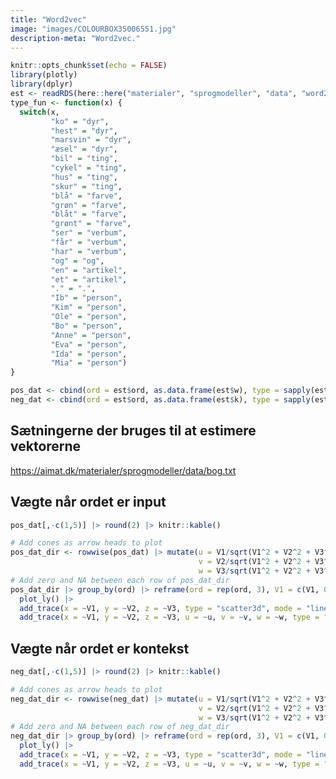 ```yaml
---
title: "Word2vec"
image: "images/COLOURBOX35006551.jpg"
description-meta: "Word2vec."
---
```


```r
knitr::opts_chunk$set(echo = FALSE)
library(plotly)
library(dplyr)
est <- readRDS(here::here("materialer", "sprogmodeller", "data", "word2vec_estimates_reg.rds"))
type_fun <- function(x) {
  switch(x,
         "ko" = "dyr",
         "hest" = "dyr",
         "marsvin" = "dyr",
         "æsel" = "dyr",
         "bil" = "ting",
         "cykel" = "ting",
         "hus" = "ting",
         "skur" = "ting",
         "blå" = "farve",
         "grøn" = "farve",
         "blåt" = "farve",
         "grønt" = "farve",
         "ser" = "verbum",
         "får" = "verbum",
         "har" = "verbum",
         "og" = "og",
         "en" = "artikel",
         "et" = "artikel",
         "." = ".",
         "Ib" = "person",
         "Kim" = "person",
         "Ole" = "person",
         "Bo" = "person",
         "Anne" = "person",
         "Eva" = "person",
         "Ida" = "person",
         "Mia" = "person")
}

pos_dat <- cbind(ord = est$ord, as.data.frame(est$w), type = sapply(est$ord, type_fun))
neg_dat <- cbind(ord = est$ord, as.data.frame(est$k), type = sapply(est$ord, type_fun))

```

## Sætningerne der bruges til at estimere vektorerne

<https://aimat.dk/materialer/sprogmodeller/data/bog.txt>

## Vægte når ordet er input

```r
pos_dat[,-c(1,5)] |> round(2) |> knitr::kable()
```

```r
# Add cones as arrow heads to plot
pos_dat_dir <- rowwise(pos_dat) |> mutate(u = V1/sqrt(V1^2 + V2^2 + V3^2),
                                          v = V2/sqrt(V1^2 + V2^2 + V3^2),
                                          w = V3/sqrt(V1^2 + V2^2 + V3^2))
# Add zero and NA between each row of pos_dat_dir
pos_dat_dir |> group_by(ord) |> reframe(ord = rep(ord, 3), V1 = c(V1, 0, NA), V2 = c(V2, 0, NA), V3 = c(V3, 0, NA), type = rep(type, 3), u = c(u, NA, NA), v = c(v, NA, NA), w = c(w, NA, NA)) |>
  plot_ly() |> 
  add_trace(x = ~V1, y = ~V2, z = ~V3, type = "scatter3d", mode = "lines", line = list(width = 2), color = ~type, text = ~ord) |> 
  add_trace(x = ~V1, y = ~V2, z = ~V3, u = ~u, v = ~v, w = ~w, type = "cone", anchor = "tail", showscale = FALSE, colorscale = list(list(0, "black"), list(1, "black")), sizeref = 1, sizemode = "absolute")
```

## Vægte når ordet er kontekst

```r
neg_dat[,-c(1,5)] |> round(2) |> knitr::kable()
```

```r
# Add cones as arrow heads to plot
neg_dat_dir <- rowwise(neg_dat) |> mutate(u = V1/sqrt(V1^2 + V2^2 + V3^2),
                                          v = V2/sqrt(V1^2 + V2^2 + V3^2),
                                          w = V3/sqrt(V1^2 + V2^2 + V3^2))
# Add zero and NA between each row of neg_dat_dir
neg_dat_dir |> group_by(ord) |> reframe(ord = rep(ord, 3), V1 = c(V1, 0, NA), V2 = c(V2, 0, NA), V3 = c(V3, 0, NA), type = rep(type, 3), u = c(u, NA, NA), v = c(v, NA, NA), w = c(w, NA, NA)) |>
  plot_ly() |> 
  add_trace(x = ~V1, y = ~V2, z = ~V3, type = "scatter3d", mode = "lines", line = list(width = 2), color = ~type, text = ~ord) |> 
  add_trace(x = ~V1, y = ~V2, z = ~V3, u = ~u, v = ~v, w = ~w, type = "cone", anchor = "tail", showscale = FALSE, colorscale = list(list(0, "black"), list(1, "black")), sizeref = 1, sizemode = "absolute")
```
